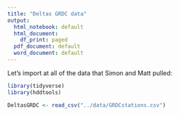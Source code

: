 ```yaml
---
title: "Deltas GRDC data"
output:
  html_notebook: default
  html_document:
    df_print: paged
  pdf_document: default
  word_document: default
---
```

Let's import at all of the data that Simon and Matt pulled:

```r
library(tidyverse)
library(hddtools)

DeltasGRDC <- read_csv("../data/GRDCstations.csv")
```